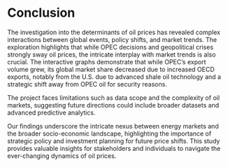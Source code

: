# Conclusion

The investigation into the determinants of oil prices has revealed complex interactions between global events, policy shifts, and market trends. The exploration highlights that while OPEC decisions and geopolitical crises strongly sway oil prices, the intricate interplay with market trends is also crucial. The interactive graphs demonstrate that while OPEC's export volume grew, its global market share decreased due to increased OECD exports, notably from the U.S. due to advanced shale oil technology and a strategic shift away from OPEC oil for security reasons. 

The project faces limitations such as data scope and the complexity of oil markets, suggesting future directions could include broader datasets and advanced predictive analytics.

Our findings underscore the intricate nexus between energy markets and the broader socio-economic landscape, highlighting the importance of strategic policy and investment planning for future price shifts. This study provides valuable insights for stakeholders and individuals to navigate the ever-changing dynamics of oil prices.



